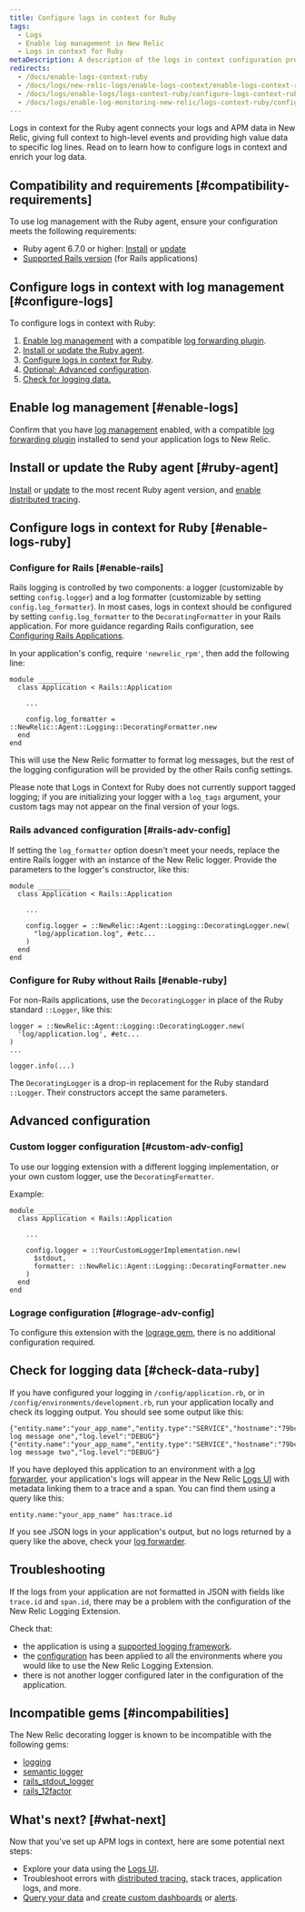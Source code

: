 ```yaml
---
title: Configure logs in context for Ruby
tags:
  - Logs
  - Enable log management in New Relic
  - Logs in context for Ruby
metaDescription: A description of the logs in context configuration process for the Ruby agent.
redirects:
  - /docs/enable-logs-context-ruby
  - /docs/logs/new-relic-logs/enable-logs-context/enable-logs-context-ruby
  - /docs/logs/enable-logs/logs-context-ruby/configure-logs-context-ruby
  - /docs/logs/enable-log-monitoring-new-relic/logs-context-ruby/configure-logs-context-ruby
---
```


Logs in context for the Ruby agent connects your logs and APM data in New Relic, giving full context to high-level events and providing high value data to specific log lines. Read on to learn how to configure logs in context and enrich your log data.

## Compatibility and requirements [#compatibility-requirements]

To use log management with the Ruby agent, ensure your configuration meets the following requirements:

* Ruby agent 6.7.0 or higher: [Install](https://docs.newrelic.com/docs/agents/ruby-agent/installation/install-new-relic-ruby-agent) or [update](https://docs.newrelic.com/docs/agents/ruby-agent/installation/install-new-relic-ruby-agent#Updating_the_Agent)
* [Supported Rails version](/docs/agents/ruby-agent/getting-started/ruby-agent-requirements-supported-frameworks#web_frameworks) (for Rails applications)

## Configure logs in context with log management [#configure-logs]

To configure logs in context with Ruby:

1. [Enable log management](/docs/introduction-new-relic-logs) with a compatible [log forwarding plugin](/docs/logs/enable-logs/enable-logs/enable-new-relic-logs#enable-logs).
2. [Install or update the Ruby agent](#ruby-agent).
3. [Configure logs in context for Ruby](#enable-logs-ruby).
4. [Optional: Advanced configuration](#advanced-configuration).
5. [Check for logging data.](#check-data-ruby)

## Enable log management [#enable-logs]

Confirm that you have [log management](/docs/introduction-new-relic-logs) enabled, with a compatible [log forwarding plugin](/docs/logs/enable-logs/enable-logs/enable-new-relic-logs#enable-logs) installed to send your application logs to New Relic.

## Install or update the Ruby agent [#ruby-agent]

[Install](/docs/agents/ruby-agent/installation/install-new-relic-ruby-agent) or [update](/docs/agents/ruby-agent/installation/update-ruby-agent) to the most recent Ruby agent version, and [enable distributed tracing](/docs/understand-dependencies/distributed-tracing/enable-configure/enable-distributed-tracing).

## Configure logs in context for Ruby [#enable-logs-ruby]

### Configure for Rails [#enable-rails]

Rails logging is controlled by two components: a logger (customizable by setting `config.logger`) and a log formatter (customizable by setting `config.log_formatter`). In most cases, logs in context should be configured by setting `config.log_formatter` to the `DecoratingFormatter` in your Rails application. For more guidance regarding Rails configuration, see [Configuring Rails Applications](https://guides.rubyonrails.org/configuring.html).

In your application's config, require `'newrelic_rpm'`, then add the following line:

```
module ________
  class Application < Rails::Application

    ...

    config.log_formatter = ::NewRelic::Agent::Logging::DecoratingFormatter.new
  end
end
```

This will use the New Relic formatter to format log messages, but the rest of the logging configuration will be provided by the other Rails config settings.

Please note that Logs in Context for Ruby does not currently support tagged logging; if you are initializing your logger with a `log_tags` argument, your custom tags may not appear on the final version of your logs.

### Rails advanced configuration [#rails-adv-config]

If setting the `log_formatter` option doesn't meet your needs, replace the entire Rails logger with an instance of the New Relic logger. Provide the parameters to the logger's constructor, like this:

```
module ________
  class Application < Rails::Application

    ...

    config.logger = ::NewRelic::Agent::Logging::DecoratingLogger.new(
      "log/application.log", #etc...
    )
  end
end
```

### Configure for Ruby without Rails [#enable-ruby]

For non-Rails applications, use the `DecoratingLogger` in place of the Ruby standard `::Logger`, like this:

```
logger = ::NewRelic::Agent::Logging::DecoratingLogger.new(
  'log/application.log', #etc...
)
...
  
logger.info(...)
```

The `DecoratingLogger` is a drop-in replacement for the Ruby standard `::Logger`. Their constructors accept the same parameters.

## Advanced configuration

### Custom logger configuration [#custom-adv-config]

To use our logging extension with a different logging implementation, or your own custom logger, use the `DecoratingFormatter`.

Example:

```
module ________
  class Application < Rails::Application

    ...

    config.logger = ::YourCustomLoggerImplementation.new(
      $stdout,
      formatter: ::NewRelic::Agent::Logging::DecoratingFormatter.new
    )
  end
end
```

### Lograge configuration [#lograge-adv-config]

To configure this extension with the [lograge gem](https://rubygems.org/gems/lograge), there is no additional configuration required.

## Check for logging data [#check-data-ruby]

If you have configured your logging in `/config/application.rb`, or in `/config/environments/development.rb`, run your application locally and check its logging output. You should see some output like this:

```
{"entity.name":"your_app_name","entity.type":"SERVICE","hostname":"79bcbf8d","trace.id":"79bcbf8d","span.id":"00fc7d46","timestamp":1567701375543,"message":"example log message one","log.level":"DEBUG"}
{"entity.name":"your_app_name","entity.type":"SERVICE","hostname":"79bcbf8d","trace.id":"79bcbf8d","span.id":"6754870b","timestamp":1567702843604,"message":"example log message two","log.level":"DEBUG"}
```

If you have deployed this application to an environment with a [log forwarder](https://docs.newrelic.com/docs/logs/new-relic-logs/enable-logs/enable-new-relic-logs), your application's logs will appear in the New Relic [Logs UI](/docs/logs/new-relic-logs/ui-data/explore-your-data-new-relic-logs-ui) with metadata linking them to a trace and a span. You can find them using a query like this:

```
entity.name:"your_app_name" has:trace.id
```

If you see JSON logs in your application's output, but no logs returned by a query like the above, check your [log forwarder](/docs/logs/new-relic-logs/enable-logs/enable-new-relic-logs).

## Troubleshooting

If the logs from your application are not formatted in JSON with fields like `trace.id` and `span.id`, there may be a problem with the configuration of the New Relic Logging Extension.

Check that:

* the application is using a [supported logging framework](/docs/logs/new-relic-logs/enable-logs/enable-new-relic-logs).
* the [configuration](#advanced-configuration) has been applied to all the environments where you would like to use the New Relic Logging Extension.
* there is not another logger configured later in the configuration of the application.

## Incompatible gems [#incompabilities]

The New Relic decorating logger is known to be incompatible with the following gems:

* [logging](https://rubygems.org/gems/logging)
* [semantic logger](https://rubygems.org/gems/semantic_logger)
* [rails_stdout_logger](https://rubygems.org/gems/rails_stdout_logging)
* [rails_12factor](https://rubygems.org/gems/rails_12factor)

## What's next? [#what-next]

Now that you've set up APM logs in context, here are some potential next steps:

* Explore your data using the [Logs UI](/docs/explore-your-data-new-relic-logs-ui).
* Troubleshoot errors with [distributed tracing](/docs/understand-dependencies/distributed-tracing/get-started/introduction-distributed-tracing), stack traces, application logs, and more.
* [Query your data](/docs/using-new-relic/data/understand-data/query-new-relic-data) and [create custom dashboards](/docs/dashboards/new-relic-one-dashboards/get-started/introduction-new-relic-one-dashboards) or [alerts](/docs/alerts/new-relic-alerts/configuring-alert-policies/create-edit-or-find-alert-policy).
